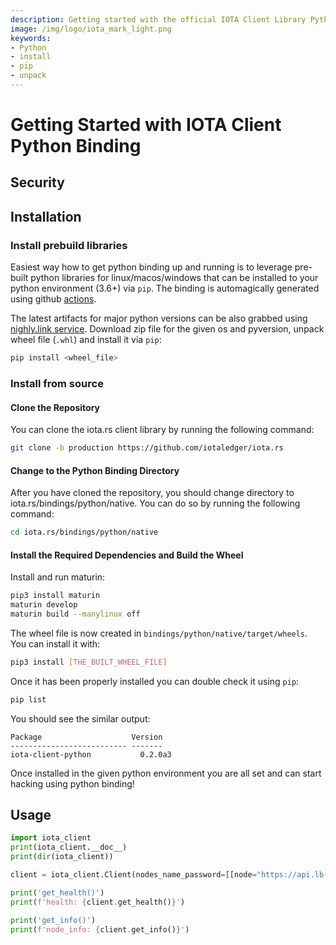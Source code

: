 ```yaml
---
description: Getting started with the official IOTA Client Library Python binding.
image: /img/logo/iota_mark_light.png
keywords:
- Python
- install
- pip
- unpack
---
```



# Getting Started with IOTA Client Python Binding

## Security

<WarningPasswordStorage />

## Installation

### Install prebuild libraries

Easiest way how to get python binding up and running is to leverage pre-built python libraries for linux/macos/windows that can be installed to your python environment (3.6+) via `pip`. The binding is automagically generated using github [actions](https://github.com/iotaledger/iota.rs/actions/workflows/python-bindings-publish.yml?query=branch%3Aproduction).

The latest artifacts for major python versions can be also grabbed using [nighly.link service](https://nightly.link/iotaledger/iota.rs/workflows/python-bindings-publish/production). Download zip file for the given os and pyversion, unpack wheel file (`.whl`) and install it via `pip`:

```bash
pip install <wheel_file>
```

### Install from source

#### Clone the Repository

You can clone the iota.rs client library by running the following command:

```bash
git clone -b production https://github.com/iotaledger/iota.rs
```

#### Change to the Python Binding Directory

After you have cloned the repository, you should change directory to iota.rs/bindings/python/native. You can do so by running the following command:

```bash
cd iota.rs/bindings/python/native
```

#### Install the Required Dependencies and Build the Wheel

Install  and run maturin:

```bash
pip3 install maturin
maturin develop
maturin build --manylinux off
```
The wheel file is now created in `bindings/python/native/target/wheels`. You can install it with:

```bash
pip3 install [THE_BUILT_WHEEL_FILE]
```

Once it has been properly installed you can double check it using `pip`:

```bash
pip list
```

You should see the similar output:

```plaintext
Package                    Version
-------------------------- -------
iota-client-python           0.2.0a3
```

Once installed in the given python environment you are all set and can start hacking using python binding!

## Usage

```python
import iota_client
print(iota_client.__doc__)
print(dir(iota_client))

client = iota_client.Client(nodes_name_password=[[node="https://api.lb-0.h.chrysalis-devnet.iota.cafe"]], node_sync_disabled=True)

print('get_health()')
print(f'health: {client.get_health()}')

print('get_info()')
print(f'node_info: {client.get_info()}')
```
